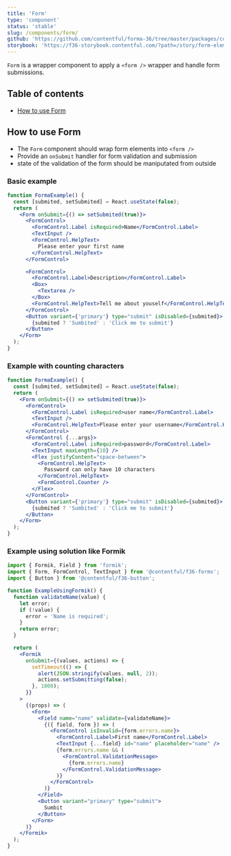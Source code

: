 ```yaml
---
title: 'Form'
type: 'component'
status: 'stable'
slug: /components/form/
github: 'https://github.com/contentful/forma-36/tree/master/packages/components/forms/src/form'
storybook: 'https://f36-storybook.contentful.com/?path=/story/form-elements-form--basic'
---
```


`Form` is a wrapper component to apply a `<form />` wrapper and handle form submissions.

## Table of contents

- [How to use Form](#how-to-use-Form)

## How to use Form

- The `Form` component should wrap form elements into `<form />`
- Provide an `onSubmit` handler for form validation and submission
- state of the validation of the form should be maniputated from outside

### Basic example

```jsx
function FormaExample() {
  const [submited, setSubmited] = React.useState(false);
  return (
    <Form onSubmit={() => setSubmited(true)}>
      <FormControl>
        <FormControl.Label isRequired>Name</FormControl.Label>
        <TextInput />
        <FormControl.HelpText>
          Please enter your first name
        </FormControl.HelpText>
      </FormControl>

      <FormControl>
        <FormControl.Label>Description</FormControl.Label>
        <Box>
          <Textarea />
        </Box>
        <FormControl.HelpText>Tell me about youself</FormControl.HelpText>
      </FormControl>
      <Button variant={'primary'} type="submit" isDisabled={submited}>
        {submited ? 'Sumbited' : 'Click me to submit'}
      </Button>
    </Form>
  );
}
```

### Example with counting characters

```jsx
function FormaExample() {
  const [submited, setSubmited] = React.useState(false);
  return (
    <Form onSubmit={() => setSubmited(true)}>
      <FormControl>
        <FormControl.Label isRequired>user name</FormControl.Label>
        <TextInput />
        <FormControl.HelpText>Please enter your username</FormControl.HelpText>
      </FormControl>
      <FormControl {...args}>
        <FormControl.Label isRequired>password</FormControl.Label>
        <TextInput maxLength={10} />
        <Flex justifyContent="space-between">
          <FormControl.HelpText>
            Password can only have 10 characters
          </FormControl.HelpText>
          <FormControl.Counter />
        </Flex>
      </FormControl>
      <Button variant={'primary'} type="submit" isDisabled={submited}>
        {submited ? 'Sumbited' : 'Click me to submit'}
      </Button>
    </Form>
  );
}
```

### Example using solution like Formik

```jsx static=true
import { Formik, Field } from 'formik';
import { Form, FormControl, TextInput } from '@contentful/f36-forms';
import { Button } from '@contentful/f36-button';

function ExampleUsingFormik() {
  function validateName(value) {
    let error;
    if (!value) {
      error = 'Name is required';
    }
    return error;
  }

  return (
    <Formik
      onSubmit={(values, actions) => {
        setTimeout(() => {
          alert(JSON.stringify(values, null, 2));
          actions.setSubmitting(false);
        }, 1000);
      }}
    >
      {(props) => (
        <Form>
          <Field name="name" validate={validateName}>
            {({ field, form }) => (
              <FormControl isInvalid={form.errors.name}>
                <FormControl.Label>First name</FormControl.Label>
                <TextInput {...field} id="name" placeholder="name" />
                {form.errors.name && (
                  <FormControl.ValidationMessage>
                    {form.errors.name}
                  </FormControl.ValidationMessage>
                )}
              </FormControl>
            )}
          </Field>
          <Button variant="primary" type="submit">
            Sumbit
          </Button>
        </Form>
      )}
    </Formik>
  );
}
```
